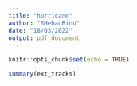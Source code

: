 ---
title: "hurricane"
author: "SHehanBinu"
date: "18/03/2022"
output: pdf_document
---

```{r setup, include=FALSE}
knitr::opts_chunk$set(echo = TRUE)
```

```{r , echo=FALSE}
summary(ext_tracks)
```
